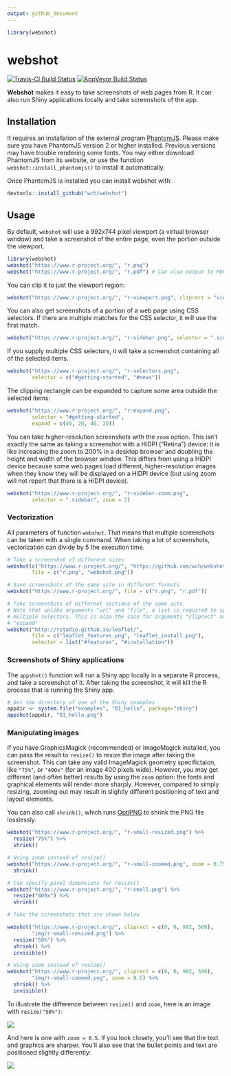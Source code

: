 ```yaml
---
output: github_document
---
```


```r
library(webshot)
```
webshot
=======

[![Travis-CI Build Status](https://travis-ci.org/wch/webshot.svg?branch=master)](https://travis-ci.org/wch/webshot) [![AppVeyor Build Status](https://ci.appveyor.com/api/projects/status/github/wch/webshot?branch=master&svg=true)](https://ci.appveyor.com/project/wch/webshot)

**Webshot** makes it easy to take screenshots of web pages from R. It can also run Shiny applications locally and take screenshots of the app.


## Installation

It requires an installation of the external program [PhantomJS](http://phantomjs.org/). Please make sure you have PhantomJS version 2 or higher installed. Previous versions may have trouble rendering some fonts. You may either download PhantomJS from its website, or use the function `webshot::install_phantomjs()` to install it automatically.

Once PhantomJS is installed you can install webshot with:

```r
devtools::install_github("wch/webshot")
```


## Usage

By default, `webshot` will use a 992x744 pixel viewport (a virtual browser window) and take a screenshot of the entire page, even the portion outside the viewport.

```r
library(webshot)
webshot("https://www.r-project.org/", "r.png")
webshot("https://www.r-project.org/", "r.pdf") # Can also output to PDF
```

You can clip it to just the viewport region:

```r
webshot("https://www.r-project.org/", "r-viewport.png", cliprect = "viewport")
```

You can also get screenshots of a portion of a web page using CSS selectors. If there are multiple matches for the CSS selector, it will use the first match.

```r
webshot("https://www.r-project.org/", "r-sidebar.png", selector = ".sidebar")
```

If you supply multiple CSS selectors, it will take a screenshot containing all of the selected items.

```r
webshot("https://www.r-project.org/", "r-selectors.png",
        selector = c("#getting-started", "#news"))
```

The clipping rectangle can be expanded to capture some area outside the selected items:

```r
webshot("https://www.r-project.org/", "r-expand.png",
        selector = "#getting-started",
        expand = c(40, 20, 40, 20))
```

You can take higher-resolution screenshots with the `zoom` option. This isn't exactly the same as taking a screenshot with a HiDPI ("Retina") device: it is like increasing the zoom to 200% in a desktop browser and doubling the height and width of the browser window. This differs from using a HiDPI device because some web pages load different, higher-resolution images when they know they will be displayed on a HiDPI device (but using zoom will not report that there is a HiDPI device).

```r
webshot("https://www.r-project.org/", "r-sidebar-zoom.png",
        selector = ".sidebar", zoom = 2)
```

### Vectorization

All parameters of function `webshot`. That means that multiple screenshots can be taken with a single command. When taking a lot of screenshots, vectorization can divide by 5 the execution time.

```r
# Take a screenshot of different sites
webshot(c("https://www.r-project.org/", "https://github.com/wch/webshot"),
        file = c("r.png", "webshot.png"))

# Save screenshots of the same site in different formats
webshot("https://www.r-project.org/", file = c("r.png", "r.pdf"))

# Take screenshots of different sections of the same site. 
# Note that unlike arguments "url" and "file", a list is required to specify 
# multiple selectors. This is also the case for arguments "cliprect" and 
# "expand"
webshot("http://rstudio.github.io/leaflet/",
        file = c("leaflet_features.png", "leaflet_install.png"),
        selector = list("#features", "#installation"))
```



### Screenshots of Shiny applications

The `appshot()` function will run a Shiny app locally in a separate R process, and take a screenshot of it. After taking the screenshot, it will kill the R process that is running the Shiny app.

```r
# Get the directory of one of the Shiny examples
appdir <- system.file("examples", "01_hello", package="shiny")
appshot(appdir, "01_hello.png")
```

### Manipulating images

If you have GraphicsMagick (recommended) or ImageMagick installed, you can pass the result to `resize()` to resize the image after taking the screenshot. This can take any valid ImageMagick geometry specifictaion, like `"75%"`, or `"400x"` (for an image 400 pixels wide). However, you may get different (and often better) results by using the `zoom` option: the fonts and graphical elements will render more sharply. However, compared to simply resizing, zooming out may result in slightly different positioning of text and layout elements.

You can also call `shrink()`, which runs [OptiPNG](http://optipng.sourceforge.net/) to shrink the PNG file losslessly.

```r
webshot("https://www.r-project.org/", "r-small-resized.png") %>%
  resize("75%") %>%
  shrink()

# Using zoom instead of resize()
webshot("https://www.r-project.org/", "r-small-zoomed.png", zoom = 0.75) %>%
  shrink()

# Can specify pixel dimensions for resize()
webshot("https://www.r-project.org/", "r-small.png") %>%
  resize("400x") %>%
  shrink()
```


```r
# Take the screenshots that are shown below

webshot("https://www.r-project.org/", cliprect = c(0, 0, 992, 500),
        "img/r-small-resized.png") %>%
  resize("50%") %>%
  shrink() %>%
  invisible()

# Using zoom instead of resize()
webshot("https://www.r-project.org/", cliprect = c(0, 0, 992, 500),
        "img/r-small-zoomed.png", zoom = 0.5) %>%
  shrink() %>%
  invisible()
```

To illustrate the difference between `resize()` and `zoom`, here is an image with `resize("50%")`:

![](img/r-small-resized.png)

And here is one with `zoom = 0.5`. If you look closely, you'll see that the text and graphics are sharper. You'll also see that the bullet points and text are positioned slightly differently:

![](img/r-small-zoomed.png)
